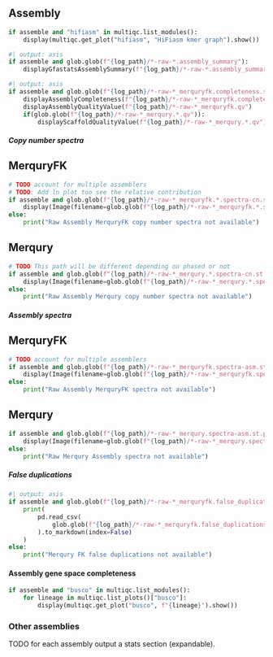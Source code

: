 ::::: {.content-visible when-meta="assemble"}

## Assembly

```python
if assemble and "hifiasm" in multiqc.list_modules():
    display(multiqc.get_plot("hifiasm", "HiFiasm kmer graph").show())
```

```python
#| output: asis
if assemble and glob.glob(f"{log_path}/*-raw-*.assembly_summary"):
    displayGfastatsAssemblySummary(f"{log_path}/*-raw-*.assembly_summary")
```

```python
#| output: asis
if assemble and glob.glob(f"{log_path}/*-raw-*_merquryfk.completeness.stats"):
    displayAssemblyCompleteness(f"{log_path}/*-raw-*_merquryfk.completeness.stats")
    displayAssemblyQualityValue(f"{log_path}/*-raw-*_merquryfk.qv")
    if(glob.glob(f"{log_path}/*-raw-*_merqury.*.qv")):
        displayScaffoldQualityValue(f"{log_path}/*-raw-*_merqury.*.qv")
```

##### Copy number spectra

:::: {.panel-tabset}

## MerquryFK

```python
# TODO account for multiple assemblers
# TODO: Add ln plot too see the relative contribution
if assemble and glob.glob(f"{log_path}/*-raw-*_merquryfk.*.spectra-cn.st.png"):
    display(Image(filename=glob.glob(f"{log_path}/*-raw-*_merquryfk.*.spectra-cn.st.png")[0]))
else:
    print("Raw Assembly MerquryFK copy number spectra not available")
```

## Merqury

```python
# TODO This path will be different depending on phased or not
if assemble and glob.glob(f"{log_path}/*-raw-*_merqury.*.spectra-cn.st.png"):
    display(Image(filename=glob.glob(f"{log_path}/*-raw-*_merqury.*.spectra-cn.st.png")[0]))
else:
    print("Raw Assembly Merqury copy number spectra not available")
```

::::

##### Assembly spectra

:::: {.panel-tabset}

## MerquryFK

```python
# TODO account for multiple assemblers
if assemble and glob.glob(f"{log_path}/*-raw-*_merquryfk.spectra-asm.st.png"):
    display(Image(filename=glob.glob(f"{log_path}/*-raw-*_merquryfk.spectra-asm.st.png")[0]))
else:
    print("Raw Assembly MerquryFK spectra not available")
```

## Merqury

```python
if assemble and glob.glob(f"{log_path}/*-raw-*_merqury.spectra-asm.st.png"):
    display(Image(filename=glob.glob(f"{log_path}/*-raw-*_merqury.spectra-asm.st.png")[0]))
else:
    print("Raw Merqury Assembly spectra not available")
```

::::

##### False duplications

```python
#| output: asis
if assemble and glob.glob(f"{log_path}/*-raw-*_merquryfk.false_duplications.tsv"):
    print(
        pd.read_csv(
            glob.glob(f"{log_path}/*-raw-*_merquryfk.false_duplications.tsv")[0], sep="\t"
        ).to_markdown(index=False)
    )
else:
    print("Merqury FK false duplications not available")
```

#### Assembly gene space completeness

```python
if assemble and "busco" in multiqc.list_modules():
    for lineage in multiqc.list_plots()["busco"]:
        display(multiqc.get_plot("busco", f"{lineage}").show())
```

### Other assemblies
TODO for each assembly output a stats section (expandable).

:::::
